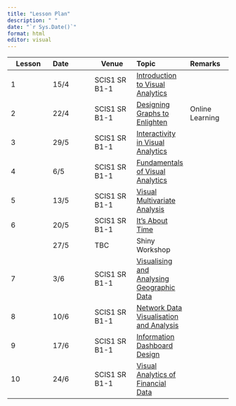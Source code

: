 ```yaml
---
title: "Lesson Plan"
description: " "
date: "`r Sys.Date()`"
format: html
editor: visual
---
```


| Lesson | Date | Venue         | Topic                                                                      | Remarks         |
|--------------|:-------------|--------------|:----------------|:-------------|
| 1      | 15/4 | SCIS1 SR B1-1 | [Introduction to Visual Analytics](outline/Lesson01_outline.html)          |                 |
| 2      | 22/4 | SCIS1 SR B1-1 | [Designing Graphs to Enlighten](outline/Lesson02_outline.html)             | Online Learning |
| 3      | 29/5 | SCIS1 SR B1-1 | [Interactivity in Visual Analytics](outline/Lesson03_outline.html)         |                 |
| 4      | 6/5  | SCIS1 SR B1-1 | [Fundamentals of Visual Analytics](outline/Lesson04_outline.html)          |                 |
| 5      | 13/5 | SCIS1 SR B1-1 | [Visual Multivariate Analysis](outline/Lesson05_outline.html)              |                 |
| 6      | 20/5 | SCIS1 SR B1-1 | [It's About Time](outline/Lesson06_outline.html)                           |                 |
|        | 27/5 | TBC           | Shiny Workshop                                                             |                 |
| 7      | 3/6  | SCIS1 SR B1-1 | [Visualising and Analysing Geographic Data](outline/Lesson07_outline.html) |                 |
| 8      | 10/6 | SCIS1 SR B1-1 | [Network Data Visualisation and Analysis](outline/Lesson08_outline.html)   |                 |
| 9      | 17/6 | SCIS1 SR B1-1 | [Information Dashboard Design](outline/Lesson09_outline.html)              |                 |
| 10     | 24/6 | SCIS1 SR B1-1 | [Visual Analytics of Financial Data](outline/Lesson10_outline.html)        |                 |
